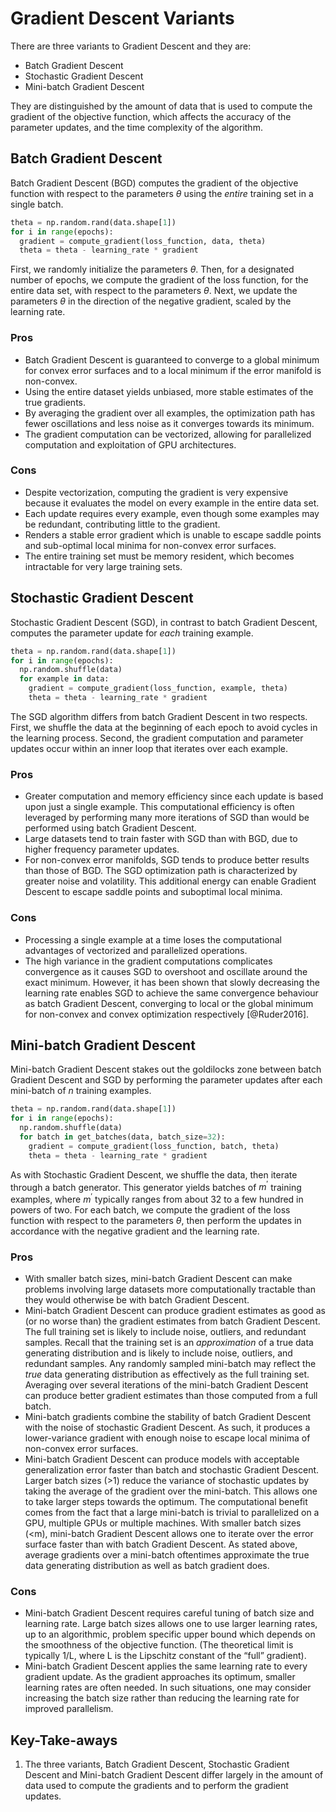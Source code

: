 <script type="text/x-mathjax-config">
MathJax.Hub.Config({
TeX: {
equationNumbers: {
autoNumber: "all",
formatNumber: function (n) {return ''+n}
}
}});</script>

# Gradient Descent Variants
There are three variants to Gradient Descent and they are:    

* Batch Gradient Descent    
* Stochastic Gradient Descent     
* Mini-batch Gradient Descent      

They are distinguished by the amount of data that is used to compute the gradient of the objective function, which affects the accuracy of the parameter updates, and the time complexity of the algorithm.

## Batch Gradient Descent
Batch Gradient Descent (BGD) computes the gradient of the objective function with respect to the parameters $\theta$ using the *entire* training set in a single batch.  

```python
theta = np.random.rand(data.shape[1])
for i in range(epochs):
  gradient = compute_gradient(loss_function, data, theta)
  theta = theta - learning_rate * gradient
```

First, we randomly initialize the parameters $\theta$. Then, for a designated number of epochs, we compute the gradient of the loss function, for the entire data set, with respect to the parameters $\theta$. Next, we update the parameters $\theta$ in the direction of the negative gradient, scaled by the learning rate.

### Pros
* Batch Gradient Descent is guaranteed to converge to a global minimum for convex error surfaces and to a local minimum if the error manifold is non-convex.
* Using the entire dataset yields unbiased, more stable estimates of the true gradients.   
* By averaging the gradient over all examples, the optimization path has fewer oscillations and less noise as it converges towards its minimum.    
* The gradient computation can be vectorized, allowing for parallelized computation and exploitation of GPU architectures. 

### Cons
* Despite vectorization, computing the gradient is very expensive because it evaluates the model on every example in the entire data set.          
* Each update requires every example, even though some examples may be redundant, contributing little to the gradient.       
* Renders a stable error gradient which is unable to escape saddle points and sub-optimal local minima for non-convex error surfaces.   
* The entire training set must be memory resident, which becomes intractable for very large training sets.    

## Stochastic Gradient Descent
Stochastic Gradient Descent (SGD), in contrast to batch Gradient Descent, computes the parameter update for *each* training example.

```python
theta = np.random.rand(data.shape[1])
for i in range(epochs):
  np.random.shuffle(data)
  for example in data:
    gradient = compute_gradient(loss_function, example, theta)
    theta = theta - learning_rate * gradient
```
The SGD algorithm differs from batch Gradient Descent in two respects. First, we shuffle the data at the beginning of each epoch to avoid cycles in the learning process. Second, the gradient computation and parameter updates occur within an inner loop that iterates over each example.

### Pros
* Greater computation and memory efficiency since each update is based upon just a single example. This computational efficiency is often leveraged by performing many more iterations of SGD than would be performed using batch Gradient Descent.
* Large datasets tend to train faster with SGD than with BGD, due to higher frequency parameter updates.     
* For non-convex error manifolds, SGD tends to produce better results than those of BGD. The SGD optimization path is characterized by greater noise and volatility. This additional energy can enable Gradient Descent to escape saddle points and suboptimal local minima.    

### Cons   
* Processing a single example at a time loses the computational advantages of vectorized and parallelized operations.    
* The high variance in the gradient computations complicates convergence as it causes SGD to overshoot and oscillate around the exact minimum. However, it has been shown that slowly decreasing the learning rate enables SGD to achieve the same convergence behaviour as batch Gradient Descent, converging to local or the global minimum for non-convex and convex optimization respectively [@Ruder2016]. 

## Mini-batch Gradient Descent
Mini-batch Gradient Descent stakes out the goldilocks zone between batch Gradient Descent and SGD by performing the parameter updates after each mini-batch of $n$ training examples. 

```python
theta = np.random.rand(data.shape[1])
for i in range(epochs):
  np.random.shuffle(data)
  for batch in get_batches(data, batch_size=32):
    gradient = compute_gradient(loss_function, batch, theta)
    theta = theta - learning_rate * gradient
```

As with Stochastic Gradient Descent, we shuffle the data, then iterate through a batch generator. This generator  yields batches of $m^\prime$ training examples, where $m^\prime$ typically ranges from about 32 to a few hundred in powers of two. For each batch, we compute the gradient of the loss function with respect to the parameters $\theta$, then perform the updates in accordance with the negative gradient and the learning rate. 

### Pros
* With smaller batch sizes, mini-batch Gradient Descent can make problems involving large datasets more computationally tractable than they would otherwise be with batch Gradient Descent.   
* Mini-batch Gradient Descent can produce gradient estimates as good as (or no worse than) the gradient estimates from batch Gradient Descent. The full training set is likely to include noise, outliers, and redundant samples. Recall that the training set is an *approximation* of a true data generating distribution and is likely to include noise, outliers, and redundant samples. Any randomly sampled mini-batch may reflect the *true* data generating distribution as effectively as the full training set. Averaging over several iterations of the mini-batch Gradient Descent can produce better gradient estimates than those computed from a full batch.     
* Mini-batch gradients combine the stability of batch Gradient Descent with the noise of stochastic Gradient Descent. As such, it produces a lower-variance gradient with enough noise to escape local minima of non-convex error surfaces.  
* Mini-batch Gradient Descent can produce models with acceptable generalization error faster than batch and stochastic Gradient Descent. Larger batch sizes (>1) reduce the variance of stochastic updates by taking the average of the gradient over the mini-batch. This allows one to take larger steps towards the optimum. The computational benefit comes from the fact that a large mini-batch is trivial to parallelized on a GPU, multiple GPUs or multiple machines.  With smaller batch sizes (<m), mini-batch Gradient Descent allows one to iterate over the error surface faster than with batch Gradient Descent. As stated above, average gradients over a mini-batch oftentimes approximate the true data generating distribution as well as batch gradient does.

### Cons    
* Mini-batch Gradient Descent requires careful tuning of batch size and learning rate. Large batch sizes allows one to use larger learning rates, up to an algorithmic, problem specific upper bound which depends on the smoothness of the objective function. (The theoretical limit is typically 1/L, where L is the Lipschitz constant of the "full" gradient). 
* Mini-batch Gradient Descent applies the same learning rate to every gradient update. As the gradient approaches its optimum, smaller learning rates are often needed. In such situations, one may consider increasing the batch size rather than reducing the learning rate for improved parallelism.  

## Key-Take-aways
1. The three variants, Batch Gradient Descent, Stochastic Gradient Descent and Mini-batch Gradient Descent differ largely in the amount of data used to compute the gradients and to perform the gradient updates.  
